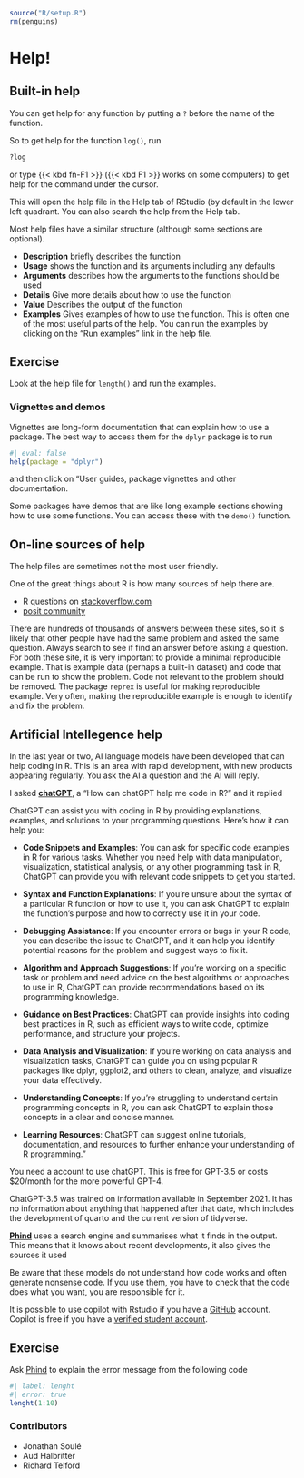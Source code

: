 ``` r
source("R/setup.R")
rm(penguins)
```

# Help! {#sec-help}

## Built-in help

You can get help for any function by putting a `?` before the name of the function. 

So to get help for the function `log()`, run

```r
?log
```

or type {{< kbd fn-F1 >}} ({{< kbd F1 >}} works on some computers) to get help for the command under the cursor.


This will open the help file in the Help tab of RStudio (by default in the lower left quadrant.
You can also search the help from the Help tab.


Most help files have a similar structure (although some sections are optional).

 - **Description** briefly describes the function
 - **Usage**  shows the function and its arguments including any defaults
 - **Arguments** describes how the arguments to the functions should be used
 - **Details** Give more details about how to use the function
 - **Value** Describes the output of the function
 - **Examples** Gives examples of how to use the function. 
 This is often one of the most useful parts of the help. 
 You can run the examples by clicking on the "Run examples" link in the help file.
 
::: callout-note 
## Exercise 

Look at the help file for `length()` and run the examples.
:::

### Vignettes and demos

Vignettes are long-form documentation that can explain how to use a package. 
The best way to access them for the `dplyr` package is to run

```r
#| eval: false
help(package = "dplyr")
```

and then click on "User guides, package vignettes and other documentation.

Some packages have demos that are like long example sections showing how to use some functions.
You can access these with the `demo()` function.

## On-line sources of help

The help files are sometimes not the most user friendly.


One of the great things about R is how many sources of help there are.

- R questions on [stackoverflow.com]( https://stackoverflow.com/questions/tagged/r)
- [posit community](https://forum.posit.co/)

There are hundreds of thousands of answers between these sites, so it is likely that other people have had the same problem and asked the same question.
Always search to see if find an answer before asking a question.
For both these site, it is very important to provide a minimal reproducible example.
That is example data (perhaps a built-in dataset) and code that can be run to show the problem.
Code not relevant to the problem should be removed.
The package `reprex` is useful for making reproducible example.
Very often, making the reproducible example is enough to identify and fix the problem.

## Artificial Intellegence help

In the last year or two, AI language models have been developed that can help coding in R. 
This is an area with rapid development, with new products appearing regularly.
You ask the AI a question and the AI will reply.

I asked [**chatGPT**](https://chat.openai.com/), a "How can chatGPT help me code in R?" and it replied

::: {.callout-tip appearance="minimal"}
ChatGPT can assist you with coding in R by providing explanations, examples, and solutions to your programming questions. Here's how it can help you:

- **Code Snippets and Examples**: You can ask for specific code examples in R for various tasks. Whether you need help with data manipulation, visualization, statistical analysis, or any other programming task in R, ChatGPT can provide you with relevant code snippets to get you started.

- **Syntax and Function Explanations**: If you're unsure about the syntax of a particular R function or how to use it, you can ask ChatGPT to explain the function's purpose and how to correctly use it in your code.

- **Debugging Assistance**: If you encounter errors or bugs in your R code, you can describe the issue to ChatGPT, and it can help you identify potential reasons for the problem and suggest ways to fix it.

- **Algorithm and Approach Suggestions**: If you're working on a specific task or problem and need advice on the best algorithms or approaches to use in R, ChatGPT can provide recommendations based on its programming knowledge.

- **Guidance on Best Practices**: ChatGPT can provide insights into coding best practices in R, such as efficient ways to write code, optimize performance, and structure your projects.

- **Data Analysis and Visualization**: If you're working on data analysis and visualization tasks, ChatGPT can guide you on using popular R packages like dplyr, ggplot2, and others to clean, analyze, and visualize your data effectively.

- **Understanding Concepts**: If you're struggling to understand certain programming concepts in R, you can ask ChatGPT to explain those concepts in a clear and concise manner.

- **Learning Resources**: ChatGPT can suggest online tutorials, documentation, and resources to further enhance your understanding of R programming."
:::    

You need a account to use chatGPT. 
This is free for GPT-3.5 or costs $20/month for the more powerful GPT-4.

ChatGPT-3.5 was trained on information available in September 2021. 
It has no information about anything that happened after that date, which includes the development of quarto and the current version of tidyverse.

[**Phind**](https://www.phind.com) uses a search engine and summarises what it finds in the output. 
This means that it knows about recent developments, it also gives the sources it used

Be aware that these models do not understand how code works and often generate nonsense code.
If you use them, you have to check that the code does what you want, you are responsible for it.

It is possible to use copilot with Rstudio if you have a [GitHub](https://github.com) account. 
Copilot is free if you have a [verified student account](https://github.com/education/students).

::: callout-note 
## Exercise 

Ask [Phind](https://www.phind.com) to explain the error message from the following code

```r
#| label: lenght
#| error: true
lenght(1:10)
```

:::

::: {.column-margin}
### Contributors {.unlisted .unnumbered}

-   Jonathan Soulé
-   Aud Halbritter
-   Richard Telford
:::
